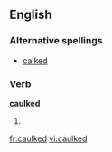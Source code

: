 ==English==

===Alternative spellings===
*[[calked]]

===Verb===
'''caulked'''

#{{past of|[[caulk]]}}

[[fr:caulked]]
[[vi:caulked]]